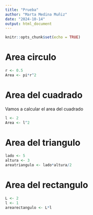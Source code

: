 ```yaml
---
title: "Prueba"
author: "Marta Medina Muñiz"
date: "2024-10-14"
output: html_document
---
```


```r
knitr::opts_chunk$set(echo = TRUE)
```
# Area circulo

```r
r <- 0.5
Area <- pi*r^2
```

# Area del cuadrado
Vamos a calcular el area del cuadrado
```r
l <- 2
Area <- l^2
```

# Area del triangulo
```r
lado <- 5
altura <- 3
areatriangulo <- lado*altura/2
```


# Area del rectangulo

```r
L <- 2
l <- 1
arearectangulo <- L*l
```

